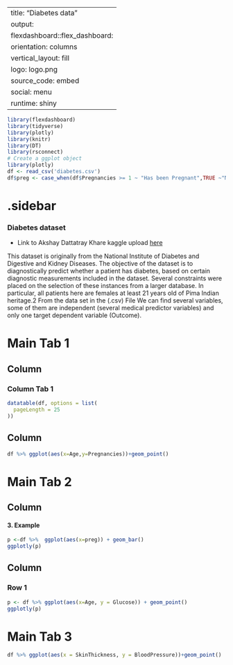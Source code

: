 
---
title: "Diabetes data"
output: 
  flexdashboard::flex_dashboard:
    orientation: columns
    vertical_layout: fill
    logo: logo.png
    source_code: embed
    social: menu
runtime: shiny
---

```r
library(flexdashboard)
library(tidyverse)
library(plotly)
library(knitr)
library(DT)
library(rsconnect)
# Create a ggplot object
library(plotly)
df <- read_csv('diabetes.csv')
df$preg <- case_when(df$Pregnancies >= 1 ~ "Has been Pregnant",TRUE ~"Never been pregnant")
```

{.sidebar}
=======================================================================

### Diabetes dataset
- Link to Akshay Dattatray Khare kaggle upload [here](https://www.kaggle.com/datasets/akshaydattatraykhare/diabetes-dataset)


This dataset is originally from the National Institute of Diabetes and Digestive and Kidney
Diseases. The objective of the dataset is to diagnostically predict whether a patient has diabetes,
based on certain diagnostic measurements included in the dataset. Several constraints were placed
on the selection of these instances from a larger database. In particular, all patients here are females
at least 21 years old of Pima Indian heritage.2
From the data set in the (.csv) File We can find several variables, some of them are independent
(several medical predictor variables) and only one target dependent variable (Outcome).


Main Tab 1
=======================================================================

Column {data-width=500,data-height=1000 .tabset}
-----------------------------------------------------------------------



### Column Tab 1

```r
datatable(df, options = list(
  pageLength = 25
))
```


Column {data-width=500}
-----------------------------------------------------------------------


```r
df %>% ggplot(aes(x=Age,y=Pregnancies))+geom_point()
```



Main Tab 2
=======================================================================

Column {data-width=500}
-----------------------------------------------------------------------



#### 3. Example

```r

p <-df %>%  ggplot(aes(x=preg)) + geom_bar()
ggplotly(p)
```



Column {data-width=500}
-----------------------------------------------------------------------

### Row 1

```r
p <- df %>% ggplot(aes(x=Age, y = Glucose)) + geom_point()
ggplotly(p)
```



Main Tab 3
=======================================================================

```r
df %>% ggplot(aes(x = SkinThickness, y = BloodPressure))+geom_point()
```


